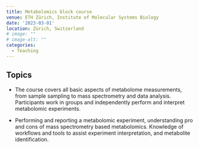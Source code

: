 ```yaml
---
title: Metabolomics block course
venue: ETH Zürich, Institute of Molecular Systems Biology
date: '2023-03-01'
location: Zürich, Switzerland
# image: ""
# image-alt: ""
categories:
  - Teaching
---
```


## Topics

* The course covers all basic aspects of metabolome measurements, from sample sampling to mass spectrometry and data analysis. Participants work in groups and independently perform and interpret metabolomic experiments.

* Performing and reporting a metabolomic experiment, understanding pro and cons of mass spectrometry based metabolomics. Knowledge of workflows and tools to assist experiment interpretation, and metabolite identification.
